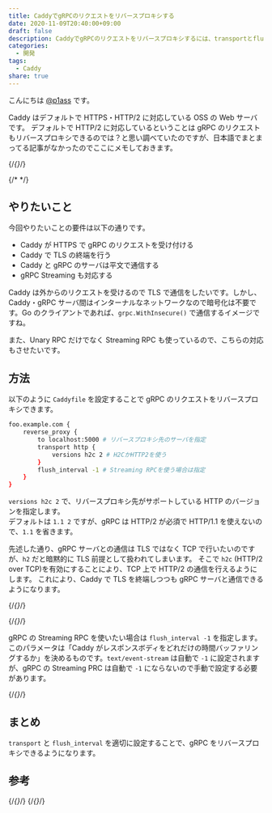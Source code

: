 ```yaml
---
title: CaddyでgRPCのリクエストをリバースプロキシする
date: 2020-11-09T20:40:00+09:00
draft: false
description: CaddyでgRPCのリクエストをリバースプロキシするには、transportとflush_intervalを適切に設定すればよいです。
categories:
  - 開発
tags:
  - Caddy
share: true
---
```


こんにちは [@p1ass](https://twitter.com/p1ass) です。

Caddy はデフォルトで HTTPS・HTTP/2 に対応している OSS の Web サーバです。
デフォルトで HTTP/2 に対応しているということは gRPC のリクエストもリバースプロキシできるのでは？と思い調べていたのですが、日本語でまとまってる記事がなかったのでここにメモしておきます。

{/*{<ex-link url="https://blog.p1ass.com/posts/nginx-to-caddy/" >}*/}

{/* <!--more--> */}

## やりたいこと

今回やりたいことの要件は以下の通りです。

- Caddy が HTTPS で gRPC のリクエストを受け付ける
- Caddy で TLS の終端を行う
- Caddy と gRPC のサーバは平文で通信する
- gRPC Streaming も対応する

Caddy は外からのリクエストを受けるので TLS で通信をしたいです。しかし、Caddy・gRPC サーバ間はインターナルなネットワークなので暗号化は不要です。Go のクライアントであれば、`grpc.WithInsecure()` で通信するイメージですね。

また、Unary RPC だけでなく Streaming RPC も使っているので、こちらの対応もさせたいです。

## 方法

以下のように `Caddyfile` を設定することで gRPC のリクエストをリバースプロキシできます。

```bash
foo.example.com {
	reverse_proxy {
		to localhost:5000 # リバースプロキシ先のサーバを指定
		transport http {
			versions h2c 2 # H2CかHTTP2を使う
		}
		flush_interval -1 # Streaming RPCを使う場合は指定
	}
}
```

`versions h2c 2` で、リバースプロキシ先がサポートしている HTTP のバージョンを指定します。  
デフォルトは `1.1 2` ですが、gRPC は HTTP/2 が必須で HTTP/1.1 を使えないので、`1.1` を省きます。

先述した通り、gRPC サーバとの通信は TLS ではなく TCP で行いたいのですが、`h2` だと暗黙的に TLS 前提として扱われてしまいます。
そこで `h2c` (HTTP/2 over TCP)を有効にすることにより、TCP 上で HTTP/2 の通信を行えるようにします。
これにより、Caddy で TLS を終端しつつも gRPC サーバと通信できるようになります。

{/*{<block-link href="https://caddyserver.com/docs/caddyfile/directives/reverse_proxy#the-http-transport" text="The http transport | reverse_proxy (Caddyfile directive) - Caddy Documentation" >}*/}

{/*{<block-link href="https://knowledge.sakura.ad.jp/7734/" text="普及が進む「HTTP/2」の仕組みとメリットとは | さくらのナレッジ" >}*/}

gRPC の Streaming RPC を使いたい場合は `flush_interval -1` を指定します。  
このパラメータは「Caddy がレスポンスボディをどれだけの時間バッファリングするか」を決めるものです。`text/event-stream` は自動で `-1` に設定されますが、gRPC の Streaming PRC は自動で `-1` にならないので手動で設定する必要があります。

{/*{<block-link href="https://caddyserver.com/docs/caddyfile/directives/reverse_proxy#streaming" text="Streaming | reverse_proxy (Caddyfile directive) - Caddy Documentation" >}*/}

## まとめ

`transport` と `flush_interval` を適切に設定することで、gRPC をリバースプロキシできるようになります。

## 参考

{/*{<ex-link url="https://github.com/caddyserver/caddy/issues/3227">}*/}
{/*{<ex-link url="https://github.com/caddyserver/caddy/issues/3236">}*/}
